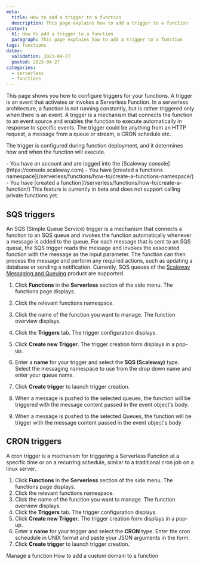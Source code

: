 ```yaml
---
meta:
  title: How to add a trigger to a function
  description: This page explains how to add a trigger to a function
content:
  h1: How to add a trigger to a function
  paragraph: This page explains how to add a trigger to a function
tags: functions
dates:
  validation: 2023-04-27
  posted: 2023-04-27
categories:
  - serverless
  - functions
---
```


This page shows you how to configure triggers for your functions. A trigger is an event that activates or invokes a Serverless Function.
In a serverless architecture, a function is not running constantly, but is rather triggered only when there is an event.
A trigger is a mechanism that connects the function to an event source and enables the function to execute automatically in response to specific events.
The trigger could be anything from an HTTP request, a message from a queue or stream, a CRON schedule etc.

The trigger is configured during function deployment, and it determines how and when the function will execute.

<Message type="requirement">
  - You have an account and are logged into the [Scaleway console](https://console.scaleway.com)
  - You have [created a functions namespace](/serverless/functions/how-to/create-a-functions-namespace/)
  - You have [created a function](/serverless/functions/how-to/create-a-function/)
</Message>

<Message type="important">
  This feature is currently in beta and does not support calling private functions yet.
</Message>

## SQS triggers

An SQS (Simple Queue Service) trigger is a mechanism that connects a function to an SQS queue and invokes the function automatically whenever a message is added to the queue.
For each message that is sent to an SQS queue, the SQS trigger reads the message and invokes the associated function with the message as the input parameter.
The function can then process the message and perform any required actions, such as updating a database or sending a notification.
Currently, SQS queues of the [Scaleway Messaging and Queuing](https://www.scaleway.com/en/docs/serverless/messaging/quickstart/) product are supported.

1. Click **Functions** in the **Serverless** section of the side menu. The functions page displays.
2. Click the relevant functions namespace.
3. Click the name of the function you want to manage. The function overview displays.
4. Click the **Triggers** tab. The trigger configuration displays.
5. Click **Create new Trigger**. The trigger creation form displays in a pop-up.
6. Enter a **name** for your trigger and select the **SQS (Scaleway)** type. Select the messaging namespace to use from the drop down name and enter your queue name.
7. Click **Create trigger** to launch trigger creation.
8. When a message is pushed to the selected queues, the function will be triggered with the message content passed in the event object's body.

8. When a message is pushed to the selected Queues, the function will be trigger with the message content passed in the event object's body

## CRON triggers

A cron trigger is a mechanism for triggering a Serverless Function at a specific time or on a recurring schedule, similar to a traditional cron job on a linux server.

1. Click **Functions** in the **Serverless** section of the side menu. The functions page displays.
2. Click the relevant functions namespace.
3. Click the name of the function you want to manage. The function overview displays.
4. Click the **Triggers** tab. The trigger configuration displays.
5. Click **Create new Trigger**. The trigger creation form displays in a pop-up.
6. Enter a **name** for your trigger and select the **CRON** type. Enter the cron scheudule in UNIX format and paste your JSON arguments in the form.
7. Click **Create trigger** to launch trigger creation.

<Navigation>
  <PreviousButton to="/serverless/functions/how-to/manage-a-function/">Manage a function</PreviousButton>
  <NextButton to="/serverless/functions/how-to/add-a-custom-domain-name-to-a-function/">How to add a custom domain to a function</NextButton>
</Navigation>